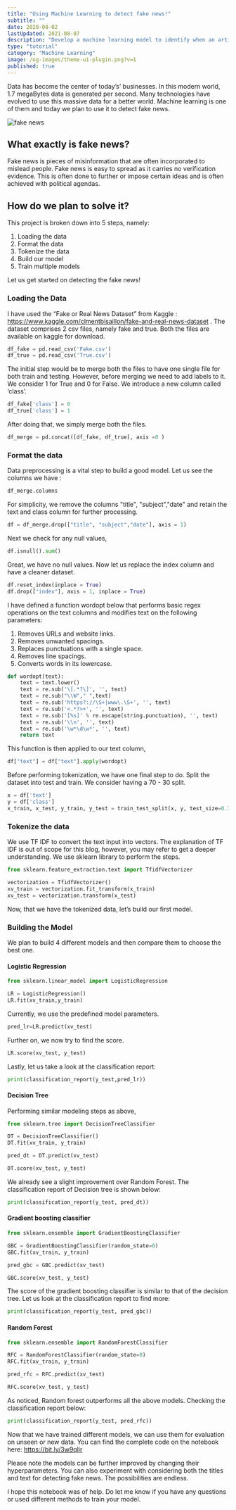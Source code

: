 ```yaml
---
title: "Using Machine Learning to detect fake news!"
subtitle: ""
date: 2020-08-02
lastUpdated: 2021-08-07
description: "Develop a machine learning model to identify when an article might be fake news."
type: "tutorial"
category: "Machine Learning"
image: /og-images/theme-ui-plugin.png?v=1
published: true
---
```


Data has become the center of today’s’ businesses. In this modern world, 1.7 megaBytes data is generated per second. Many technologies have evolved to use this massive data for a better world. Machine learning is one of them and today we plan to use it to detect fake news.

![fake news](fake.jpg)

## What exactly is fake news?

Fake news is pieces of misinformation that are often incorporated to mislead people. Fake news is easy to spread as it carries no verification evidence. This is often done to further or impose certain ideas and is often achieved with political agendas.

## How do we plan to solve it?

This project is broken down into 5 steps, namely:

1. Loading the data
2. Format the data
3. Tokenize the data
4. Build our model
5. Train multiple models

Let us get started on detecting the fake news!

### Loading the Data

I have used the “Fake or Real News Dataset” from Kaggle : https://www.kaggle.com/clmentbisaillon/fake-and-real-news-dataset .
The dataset comprises 2 csv files, namely fake and true. Both the files are available on kaggle for download.

```py
df_fake = pd.read_csv('Fake.csv')
df_true = pd.read_csv('True.csv')
```

The initial step would be to merge both the files to have one single file for both train and testing. However, before merging we need to add labels to it. We consider 1 for True and 0 for False. We introduce a new column called ‘class’.

```py
df_fake['class'] = 0
df_true['class'] = 1
```

After doing that, we simply merge both the files.

```py
df_merge = pd.concat([df_fake, df_true], axis =0 )
```

### Format the data

Data preprocessing is a vital step to build a good model. Let us see the columns we have :

```py
df_merge.columns
```

For simplicity, we remove the columns "title", "subject","date" and retain the text and class column for further processing.

```py
df = df_merge.drop(["title", "subject","date"], axis = 1)
```

Next we check for any null values,

```py
df.isnull().sum()
```

Great, we have no null values. Now let us replace the index column and have a cleaner dataset.

```py
df.reset_index(inplace = True)
df.drop(["index"], axis = 1, inplace = True)
```

I have defined a function wordopt below that performs basic regex operations on the text columns and modifies text on the following parameters:

1. Removes URLs and website links.
2. Removes unwanted spacings.
3. Replaces punctuations with a single space.
4. Removes line spacings.
5. Converts words in its lowercase.

```py
def wordopt(text):
    text = text.lower()
    text = re.sub('\[.*?\]', '', text)
    text = re.sub("\\W"," ",text)
    text = re.sub('https?://\S+|www\.\S+', '', text)
    text = re.sub('<.*?>+', '', text)
    text = re.sub('[%s]' % re.escape(string.punctuation), '', text)
    text = re.sub('\\n', '', text)
    text = re.sub('\w*\d\w*', '', text)
    return text
```

This function is then applied to our text column,

```py
df["text"] = df["text"].apply(wordopt)
```

Before performing tokenization, we have one final step to do. Split the dataset into test and train. We consider having a 70 - 30 split.

```py
x = df['text']
y = df['class']
x_train, x_test, y_train, y_test = train_test_split(x, y, test_size=0.3)
```

### Tokenize the data

We use TF IDF to convert the text input into vectors. The explanation of TF IDF is out of scope for this blog, however, you may refer to get a deeper understanding. We use sklearn library to perform the steps.

```py
from sklearn.feature_extraction.text import TfidfVectorizer

vectorization = TfidfVectorizer()
xv_train = vectorization.fit_transform(x_train)
xv_test = vectorization.transform(x_test)
```

Now, that we have the tokenized data, let’s build our first model.

### Building the Model

We plan to build 4 different models and then compare them to choose the best one.

#### Logistic Regression

```py
from sklearn.linear_model import LogisticRegression

LR = LogisticRegression()
LR.fit(xv_train,y_train)
```

Currently, we use the predefined model parameters.

```py
pred_lr=LR.predict(xv_test)
```

Further on, we now try to find the score.

```py
LR.score(xv_test, y_test)
```

Lastly, let us take a look at the classification report:

```py
print(classification_report(y_test,pred_lr))
```

#### Decision Tree

Performing similar modeling steps as above,

```py
from sklearn.tree import DecisionTreeClassifier

DT = DecisionTreeClassifier()
DT.fit(xv_train, y_train)
```

```py
pred_dt = DT.predict(xv_test)
```

```py
DT.score(xv_test, y_test)
```

We already see a slight improvement over Random Forest. The classification report of Decision tree is shown below:

```py
print(classification_report(y_test, pred_dt))
```

#### Gradient boosting classifier

```py
from sklearn.ensemble import GradientBoostingClassifier

GBC = GradientBoostingClassifier(random_state=0)
GBC.fit(xv_train, y_train)
```

```py
pred_gbc = GBC.predict(xv_test)
```

```py
GBC.score(xv_test, y_test)
```

The score of the gradient boosting classifier is similar to that of the decision tree. Let us look at the classification report to find more:

```py
print(classification_report(y_test, pred_gbc))
```

#### Random Forest

```py
from sklearn.ensemble import RandomForestClassifier

RFC = RandomForestClassifier(random_state=0)
RFC.fit(xv_train, y_train)
```

```py
pred_rfc = RFC.predict(xv_test)
```

```py
RFC.score(xv_test, y_test)
```

As noticed, Random forest outperforms all the above models. Checking the classification report below:

```py
print(classification_report(y_test, pred_rfc))
```

Now that we have trained different models, we can use them for evaluation on unseen or new data. You can find the complete code on the notebook here: https://bit.ly/3w9qljr

Please note the models can be further improved by changing their hyperparameters. You can also experiment with considering both the titles and text for detecting fake news. The possibilities are endless.

I hope this notebook was of help. Do let me know if you have any questions or used different methods to train your model.
